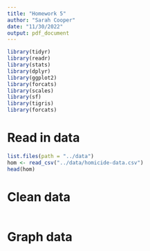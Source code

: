 ```yaml
---
title: "Homework 5"
author: "Sarah Cooper"
date: "11/30/2022"
output: pdf_document
---
```


```r
library(tidyr)
library(readr)
library(stats)
library(dplyr)
library(ggplot2)
library(forcats)
library(scales)
library(sf)
library(tigris)
library(forcats)
```
# Read in data
```r
list.files(path = "../data")
hom <- read_csv("../data/homicide-data.csv")
head(hom)
```


# Clean data
```r

```


# Graph data
```r

```

